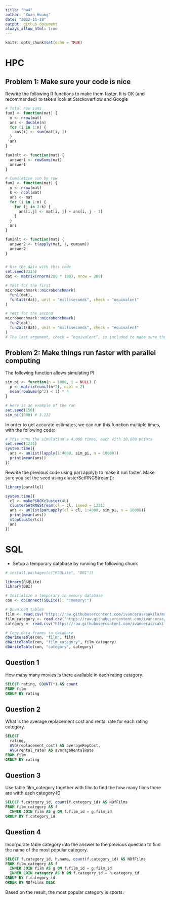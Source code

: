 ```yaml
---
title: "hw4"
author: "Xuan Huang"
date: "2022-11-18"
output: github_document
always_allow_html: true
---
```


```r
knitr::opts_chunk$set(echo = TRUE)
```


# HPC

## Problem 1: Make sure your code is nice

Rewrite the following R functions to make them faster. It is OK (and recommended) to take a look at Stackoverflow and Google

```r
# Total row sums
fun1 <- function(mat) {
  n <- nrow(mat)
  ans <- double(n) 
  for (i in 1:n) {
    ans[i] <- sum(mat[i, ])
  }
  ans
}

fun1alt <- function(mat) {
  answer1 <- rowSums(mat)
  answer1
}

# Cumulative sum by row
fun2 <- function(mat) {
  n <- nrow(mat)
  k <- ncol(mat)
  ans <- mat
  for (i in 1:n) {
    for (j in 2:k) {
      ans[i,j] <- mat[i, j] + ans[i, j - 1]
    }
  }
  ans
}

fun2alt <- function(mat) {
  answer2 <- t(apply(mat, 1, cumsum))
  answer2
}


# Use the data with this code
set.seed(2315)
dat <- matrix(rnorm(200 * 100), nrow = 200)

# Test for the first
microbenchmark::microbenchmark(
  fun1(dat),
  fun1alt(dat), unit = "milliseconds", check = "equivalent"
)

# Test for the second
microbenchmark::microbenchmark(
  fun2(dat),
  fun2alt(dat), unit = "milliseconds", check = "equivalent"
)
# The last argument, check = “equivalent”, is included to make sure that the functions return the same result.
```

## Problem 2: Make things run faster with parallel computing

The following function allows simulating PI

```r
sim_pi <- function(n = 1000, i = NULL) {
  p <- matrix(runif(n*2), ncol = 2)
  mean(rowSums(p^2) < 1) * 4
}

# Here is an example of the run
set.seed(156)
sim_pi(1000) # 3.132
```

In order to get accurate estimates, we can run this function multiple times, with the following code:

```r
# This runs the simulation a 4,000 times, each with 10,000 points
set.seed(1231)
system.time({
  ans <- unlist(lapply(1:4000, sim_pi, n = 10000))
  print(mean(ans))
})
```

Rewrite the previous code using parLapply() to make it run faster. Make sure you set the seed using clusterSetRNGStream():

```r
library(parallel)

system.time({
  cl <- makePSOCKcluster(4L)
  clusterSetRNGStream(cl = cl, iseed = 1231)  
  ans <- unlist(parLapply(cl = cl, 1:4000, sim_pi, n = 10000))
  print(mean(ans))
  stopCluster(cl)
  ans
})
```


# SQL

* Setup a temporary database by running the following chunk

```r
# install.packages(c("RSQLite", "DBI"))

library(RSQLite)
library(DBI)

# Initialize a temporary in memory database
con <- dbConnect(SQLite(), ":memory:")

# Download tables
film <- read.csv("https://raw.githubusercontent.com/ivanceras/sakila/master/csv-sakila-db/film.csv")
film_category <- read.csv("https://raw.githubusercontent.com/ivanceras/sakila/master/csv-sakila-db/film_category.csv")
category <- read.csv("https://raw.githubusercontent.com/ivanceras/sakila/master/csv-sakila-db/category.csv")

# Copy data.frames to database
dbWriteTable(con, "film", film)
dbWriteTable(con, "film_category", film_category)
dbWriteTable(con, "category", category)
```

## Question 1
How many many movies is there avaliable in each rating catagory.

```sql
SELECT rating, COUNT(*) AS count
FROM film
GROUP BY rating
```



## Question 2
What is the average replacement cost and rental rate for each rating category.

```sql
SELECT 
  rating, 
  AVG(replacement_cost) AS averageRepCost,
  AVG(rental_rate) AS averageRentalRate
FROM film
GROUP BY rating
```


## Question 3
Use table film_category together with film to find the how many films there are witth each category ID

```sql
SELECT f.category_id, count(f.category_id) AS NOfFilms
FROM film_category AS f
  INNER JOIN film AS g ON f.film_id = g.film_id
GROUP BY f.category_id
```


## Question 4
Incorporate table category into the answer to the previous question to find the name of the most popular category.


```sql
SELECT f.category_id, h.name, count(f.category_id) AS NOfFilms
FROM film_category AS f
  INNER JOIN film AS g ON f.film_id = g.film_id
  INNER JOIN category AS h ON f.category_id = h.category_id
GROUP BY f.category_id
ORDER BY NOfFilms DESC
```

Based on the result, the most popular category is sports.

